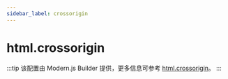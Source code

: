 ```yaml
---
sidebar_label: crossorigin
---
```


# html.crossorigin

:::tip
该配置由 Modern.js Builder 提供，更多信息可参考 [html.crossorigin](https://modernjs.dev/builder/api/config-html.html#htmlcrossorigin)。
:::


<Main />
